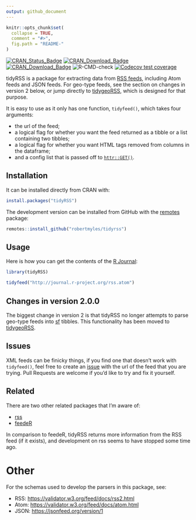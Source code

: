 ```yaml
---
output: github_document
---
```


<!-- README.md is generated from README.Rmd. Please edit that file -->

```r
knitr::opts_chunk$set(
  collapse = TRUE,
  comment = "#>",
  fig.path = "README-"
)
```

[![CRAN_Status_Badge](https://www.r-pkg.org/badges/version/tidyRSS)](https://cran.r-project.org/package=tidyRSS)
[![CRAN_Download_Badge](http://cranlogs.r-pkg.org/badges/tidyRSS)](https://CRAN.R-project.org/package=tidyRSS)
[![CRAN_Download_Badge](http://cranlogs.r-pkg.org/badges/grand-total/tidyRSS)](https://CRAN.R-project.org/package=tidyRSS)
![R-CMD-check](https://github.com/RobertMyles/tidyRSS/workflows/R-CMD-check/badge.svg)
[![Codecov test coverage](https://codecov.io/gh/RobertMyles/tidyRSS/branch/master/graph/badge.svg)](https://codecov.io/gh/RobertMyles/tidyRSS?branch=master)

tidyRSS is a package for extracting data from [RSS feeds](https://en.wikipedia.org/wiki/RSS), including Atom feeds and JSON feeds. For geo-type feeds, see the section on changes in version 2 below, or jump directly to [tidygeoRSS](https://github.com/RobertMyles/tidygeoRSS), which is designed for that purpose.  

It is easy to use as it only has one function, `tidyfeed()`, which takes four arguments:  

- the url of the feed; 
- a logical flag for whether you want the feed returned as a tibble or a list containing two tibbles; 
- a logical flag for whether you want HTML tags removed from columns in the dataframe; 
- and a config list that is passed off to [`httr::GET()`](https://httr.r-lib.org/reference/config.html).   



## Installation

It can be installed directly from CRAN with: 

```r
install.packages("tidyRSS")
```


The development version can be installed from GitHub with the [remotes](https://github.com/r-lib/remotes) package: 
```r
remotes::install_github("robertmyles/tidyrss")
```


## Usage 

Here is how you can get the contents of the [R Journal](https://journal.r-project.org/): 

```r
library(tidyRSS)

tidyfeed("http://journal.r-project.org/rss.atom")
```

## Changes in version 2.0.0

The biggest change in version 2 is that tidyRSS no longer attempts to parse geo-type feeds into [sf](https://github.com/r-spatial/sf/) tibbles. This functionality has been moved to [tidygeoRSS](https://github.com/RobertMyles/tidygeoRSS). 

## Issues 

XML feeds can be finicky things, if you find one that doesn't work with `tidyfeed()`, feel free to create an [issue](https://github.com/robertmyles/tidyrss/issues) with the url of the feed that you are trying. Pull Requests are welcome if you'd like to try and fix it yourself.  


## Related  

There are two other related packages that I'm aware of:  

- [rss](https://github.com/noahhl/r-does-rss)
- [feedeR](https://github.com/DataWookie/feedeR)

In comparison to feedeR, tidyRSS returns more information from the RSS feed (if it exists), and development on rss seems to have stopped some time ago.  

# Other 

For the schemas used to develop the parsers in this package, see:   

- RSS: [https://validator.w3.org/feed/docs/rss2.html](https://validator.w3.org/feed/docs/rss2.html)  
- Atom: [https://validator.w3.org/feed/docs/atom.html](https://validator.w3.org/feed/docs/atom.html)  
- JSON: [https://jsonfeed.org/version/1](https://jsonfeed.org/version/1)  

